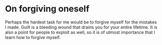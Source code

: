 # On forgiving oneself

Perhaps the hardest task for me would be to forgive myself for the mistakes I made. Guilt is a bleeding wound that drains you for your entire lifetime. It is also a point for people to exploit as well, so it is of utmost importance that I learn how to forgive myself.